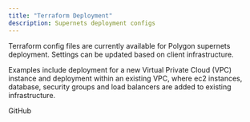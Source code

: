```yaml
---
title: "Terraform Deployment"
description: Supernets deployment configs
---
```


Terraform config files are currently available for Polygon supernets deployment. Settings can be updated based on client infrastructure.

Examples include deployment for a new Virtual Private Cloud (VPC) instance and deployment within an existing VPC, where ec2 instances, database, security groups and load balancers are added to existing infrastructure.

<Card horizontal title="GitHub - blockscout/terraform-for-supernet" icon="github" href="https://github.com/blockscout/terraform-for-supernet" >
  GitHub
</Card>
